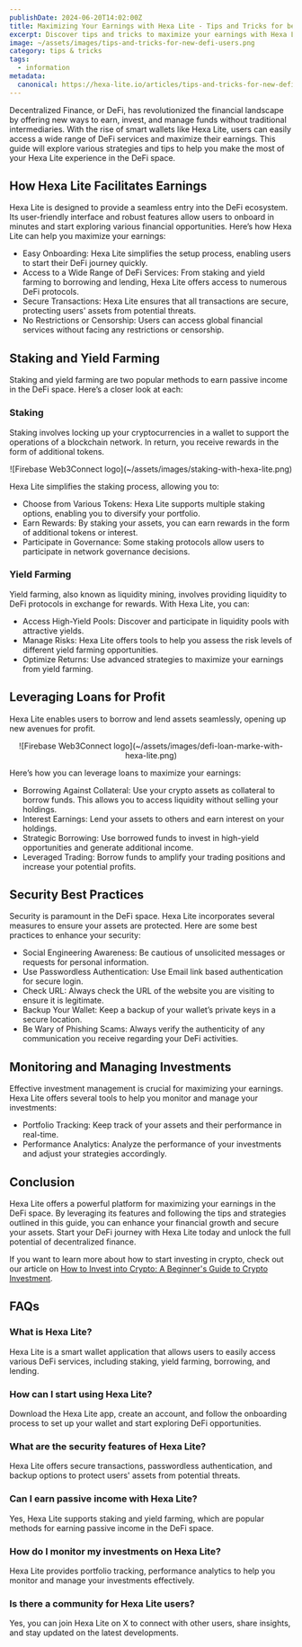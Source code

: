 ```yaml
---
publishDate: 2024-06-20T14:02:00Z
title: Maximizing Your Earnings with Hexa Lite - Tips and Tricks for beguiner DeFi Users
excerpt: Discover tips and tricks to maximize your earnings with Hexa Lite in the DeFi space. Learn how to leverage smart wallets effectively.
image: ~/assets/images/tips-and-tricks-for-new-defi-users.png
category: tips & tricks
tags:
  - information
metadata:
  canonical: https://hexa-lite.io/articles/tips-and-tricks-for-new-defi-users
---
```


Decentralized Finance, or DeFi, has revolutionized the financial landscape by offering new ways to earn, invest, and manage funds without traditional intermediaries. With the rise of smart wallets like Hexa Lite, users can easily access a wide range of DeFi services and maximize their earnings. This guide will explore various strategies and tips to help you make the most of your Hexa Lite experience in the DeFi space.

## How Hexa Lite Facilitates Earnings
Hexa Lite is designed to provide a seamless entry into the DeFi ecosystem. Its user-friendly interface and robust features allow users to onboard in minutes and start exploring various financial opportunities. Here’s how Hexa Lite can help you maximize your earnings:

- Easy Onboarding: Hexa Lite simplifies the setup process, enabling users to start their DeFi journey quickly.
- Access to a Wide Range of DeFi Services: From staking and yield farming to borrowing and lending, Hexa Lite offers access to numerous DeFi protocols.
- Secure Transactions: Hexa Lite ensures that all transactions are secure, protecting users' assets from potential threats.
- No Restrictions or Censorship: Users can access global financial services without facing any restrictions or censorship.

## Staking and Yield Farming
Staking and yield farming are two popular methods to earn passive income in the DeFi space. Here’s a closer look at each:


### Staking
Staking involves locking up your cryptocurrencies in a wallet to support the operations of a blockchain network. In return, you receive rewards in the form of additional tokens. 

<center>
![Firebase Web3Connect logo](~/assets/images/staking-with-hexa-lite.png)
</center>

Hexa Lite simplifies the staking process, allowing you to:

- Choose from Various Tokens: Hexa Lite supports multiple staking options, enabling you to diversify your portfolio.
- Earn Rewards: By staking your assets, you can earn rewards in the form of additional tokens or interest.
- Participate in Governance: Some staking protocols allow users to participate in network governance decisions.

### Yield Farming
Yield farming, also known as liquidity mining, involves providing liquidity to DeFi protocols in exchange for rewards. With Hexa Lite, you can:

- Access High-Yield Pools: Discover and participate in liquidity pools with attractive yields.
- Manage Risks: Hexa Lite offers tools to help you assess the risk levels of different yield farming opportunities.
- Optimize Returns: Use advanced strategies to maximize your earnings from yield farming.

## Leveraging Loans for Profit
Hexa Lite enables users to borrow and lend assets seamlessly, opening up new avenues for profit. 

<center>
![Firebase Web3Connect logo](~/assets/images/defi-loan-marke-with-hexa-lite.png)
</center>

Here’s how you can leverage loans to maximize your earnings:

- Borrowing Against Collateral: Use your crypto assets as collateral to borrow funds. This allows you to access liquidity without selling your holdings.
- Interest Earnings: Lend your assets to others and earn interest on your holdings.
- Strategic Borrowing: Use borrowed funds to invest in high-yield opportunities and generate additional income.
- Leveraged Trading: Borrow funds to amplify your trading positions and increase your potential profits.

## Security Best Practices
Security is paramount in the DeFi space. Hexa Lite incorporates several measures to ensure your assets are protected. Here are some best practices to enhance your security:

- Social Engineering Awareness: Be cautious of unsolicited messages or requests for personal information.
- Use Passwordless Authentication: Use Email link based authentication for secure login.
- Check URL: Always check the URL of the website you are visiting to ensure it is legitimate.
- Backup Your Wallet: Keep a backup of your wallet’s private keys in a secure location.
- Be Wary of Phishing Scams: Always verify the authenticity of any communication you receive regarding your DeFi activities.

## Monitoring and Managing Investments
Effective investment management is crucial for maximizing your earnings. Hexa Lite offers several tools to help you monitor and manage your investments:

- Portfolio Tracking: Keep track of your assets and their performance in real-time.
- Performance Analytics: Analyze the performance of your investments and adjust your strategies accordingly.

## Conclusion
Hexa Lite offers a powerful platform for maximizing your earnings in the DeFi space. By leveraging its features and following the tips and strategies outlined in this guide, you can enhance your financial growth and secure your assets. Start your DeFi journey with Hexa Lite today and unlock the full potential of decentralized finance.

If you want to learn more about how to start investing in crypto, check out our article on [How to Invest into Crypto: A Beginner's Guide to Crypto Investment](https://hexa-lite.io/articles/how-to-invest-into-crypto/).

## FAQs
### What is Hexa Lite?
Hexa Lite is a smart wallet application that allows users to easily access various DeFi services, including staking, yield farming, borrowing, and lending.

### How can I start using Hexa Lite?
Download the Hexa Lite app, create an account, and follow the onboarding process to set up your wallet and start exploring DeFi opportunities.

### What are the security features of Hexa Lite?
Hexa Lite offers secure transactions, passwordless authentication, and backup options to protect users' assets from potential threats.

### Can I earn passive income with Hexa Lite?
Yes, Hexa Lite supports staking and yield farming, which are popular methods for earning passive income in the DeFi space.

### How do I monitor my investments on Hexa Lite?
Hexa Lite provides portfolio tracking, performance analytics to help you monitor and manage your investments effectively.

### Is there a community for Hexa Lite users?
Yes, you can join Hexa Lite on X to connect with other users, share insights, and stay updated on the latest developments.